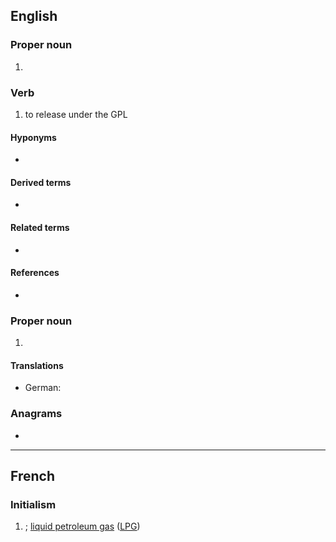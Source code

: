 {{also|gpl}}
==English==

===Proper noun===
{{en-proper noun}}

# {{lb|en|computing|copyright}} {{initialism of|w:General Public License|General Public License|lang=en}}

===Verb===
{{en-verb}}

# {{lb|en|computing|copyright|colloquial}} to release under the GPL

====Hyponyms====
* {{l|en|LGPL}}

====Derived terms====
* {{l|en|GPL-compatible}}

====Related terms====
* {{l|en|GNU}}

====References====
* {{pedia|GNU General Public License}}

===Proper noun===
{{en-proper noun}}

# {{lb|en|linguistics}} {{initialism of|Germanic parent language|lang=en}}

====Translations====
{{trans-top}}
* German: {{t|de|Prägermanisch|n}}
{{trans-mid}}
{{trans-bottom}}

===Anagrams===
* {{anagrams|en|GLP|LPG|PGL}}

----

==French==
{{wikipedia|Gaz de pétrole liquéfié|lang=fr}}

===Initialism===
{{rfc-header|Initialism}}
{{head|fr|initialism}}

# {{initialism of|lang=fr|gaz de pétrole liquéfié|nodot=1}}; [[liquid petroleum gas]] ([[LPG]])